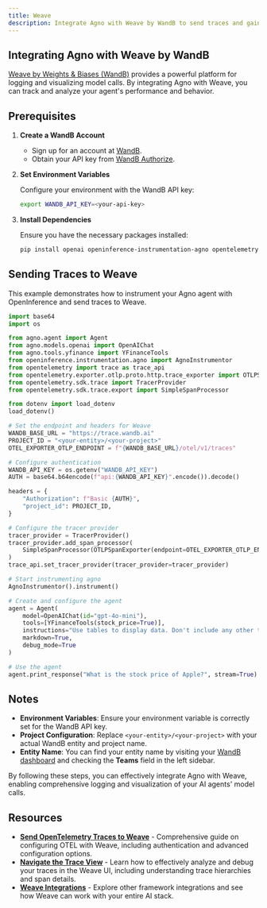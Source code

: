 ```yaml
---
title: Weave
description: Integrate Agno with Weave by WandB to send traces and gain insights into your agent's performance.
---
```


## Integrating Agno with Weave by WandB

[Weave by Weights & Biases (WandB)](https://weave-docs.wandb.ai/) provides a powerful platform for logging and visualizing model calls. By integrating Agno with Weave, you can track and analyze your agent's performance and behavior.

## Prerequisites

1. **Create a WandB Account**

   - Sign up for an account at [WandB](https://wandb.ai).
   - Obtain your API key from [WandB Authorize](https://wandb.ai/authorize).

2. **Set Environment Variables**

   Configure your environment with the WandB API key:

   ```bash
   export WANDB_API_KEY=<your-api-key>
   ```

3. **Install Dependencies**

   Ensure you have the necessary packages installed:

   ```bash
   pip install openai openinference-instrumentation-agno opentelemetry-sdk opentelemetry-exporter-otlp-proto-http
   ```

## Sending Traces to Weave

This example demonstrates how to instrument your Agno agent with OpenInference and send traces to Weave.

```python
import base64
import os

from agno.agent import Agent
from agno.models.openai import OpenAIChat
from agno.tools.yfinance import YFinanceTools
from openinference.instrumentation.agno import AgnoInstrumentor
from opentelemetry import trace as trace_api
from opentelemetry.exporter.otlp.proto.http.trace_exporter import OTLPSpanExporter
from opentelemetry.sdk.trace import TracerProvider
from opentelemetry.sdk.trace.export import SimpleSpanProcessor

from dotenv import load_dotenv
load_dotenv()

# Set the endpoint and headers for Weave
WANDB_BASE_URL = "https://trace.wandb.ai"
PROJECT_ID = "<your-entity>/<your-project>"
OTEL_EXPORTER_OTLP_ENDPOINT = f"{WANDB_BASE_URL}/otel/v1/traces"

# Configure authentication
WANDB_API_KEY = os.getenv("WANDB_API_KEY")
AUTH = base64.b64encode(f"api:{WANDB_API_KEY}".encode()).decode()

headers = {
    "Authorization": f"Basic {AUTH}",
    "project_id": PROJECT_ID,
}

# Configure the tracer provider
tracer_provider = TracerProvider()
tracer_provider.add_span_processor(
    SimpleSpanProcessor(OTLPSpanExporter(endpoint=OTEL_EXPORTER_OTLP_ENDPOINT, headers=headers))
)
trace_api.set_tracer_provider(tracer_provider=tracer_provider)

# Start instrumenting agno
AgnoInstrumentor().instrument()

# Create and configure the agent
agent = Agent(
    model=OpenAIChat(id="gpt-4o-mini"),
    tools=[YFinanceTools(stock_price=True)],
    instructions="Use tables to display data. Don't include any other text.",
    markdown=True,
    debug_mode=True
)

# Use the agent
agent.print_response("What is the stock price of Apple?", stream=True)
```

## Notes

- **Environment Variables**: Ensure your environment variable is correctly set for the WandB API key.
- **Project Configuration**: Replace `<your-entity>/<your-project>` with your actual WandB entity and project name.
- **Entity Name**: You can find your entity name by visiting your [WandB dashboard](https://wandb.ai/home) and checking the **Teams** field in the left sidebar.

By following these steps, you can effectively integrate Agno with Weave, enabling comprehensive logging and visualization of your AI agents' model calls.

## Resources

- **[Send OpenTelemetry Traces to Weave](https://weave-docs.wandb.ai/guides/tracking/otel)** - Comprehensive guide on configuring OTEL with Weave, including authentication and advanced configuration options.
- **[Navigate the Trace View](https://weave-docs.wandb.ai/guides/tracking/trace-tree)** - Learn how to effectively analyze and debug your traces in the Weave UI, including understanding trace hierarchies and span details.
- **[Weave Integrations](https://weave-docs.wandb.ai/guides/integrations/)** - Explore other framework integrations and see how Weave can work with your entire AI stack.